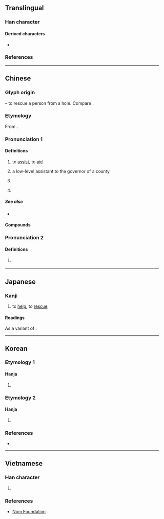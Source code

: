 {{also|氶}}
{{character info}}
==Translingual==

===Han character===
{{Han char|rn=1|rad=一|as=05|sn=6|four=17103|canj=NEM,XNEM|ids=⿱氶一}}

====Derived characters====
* {{l|mul|[[拯]], [[烝]], [[巹]], [[脀]]}}

===References===
{{Han ref|kx=0078.050|dkj=00040|dj=0157.010|hdz=10019.080|uh=4E1E}}

----

==Chinese==
{{zh-forms}}

===Glyph origin===
{{Han etym}}
{{Han compound|卩|廾|凵|ls=ic|t1=kneeling person|t2=both hands|t3=hole}} – to rescue a person from a hole. Compare {{zh-l|*承}}.

===Etymology===
From {{inh|zh|sit-pro|*s-tjaŋ||upper part; rise; raise}}.

===Pronunciation 1===
{{zh-pron
|m=chéng
|c=sing4
|h=pfs=sṳ̀n
|md=sìng
|mn=sêng
|mn-t=sêng5
|w=3zen
|mc=y
|oc=y
|ma=
|cat=v,n,pn
}}

====Definitions====
{{zh-hanzi}}

# {{zh-obsolete}} to [[assist]], to [[aid]]
# {{lb|zh|archaic}} a low-level assistant to the governor of a county {{attention|zh|MoE Variant Character Dictionary and Yedict seem to describe a slightly different occupation}}
# {{zh-obsolete}} {{zh-alt-form|承}}
# {{surname|zh}}

=====See also=====
* {{zh-l|輔佐|to assist}}

====Compounds====
{{zh-der|丞相}}

===Pronunciation 2===
{{zh-pron
|m=zhěng
|c=cing2
|cat=v
}}

====Definitions====
{{zh-hanzi}}

# {{zh-obsolete}} {{zh-original|拯|to rescue}}

----

==Japanese==

===Kanji===
{{ja-kanji|grade=n|rs=一05}}

# to [[help]], to [[rescue]]

====Readings====
{{ja-readings
|goon=じょう
|kanon=しょう
|kun=すく-う<すく-ふ, たす-ける
|nanori=すけ
}}

As a variant of {{l|ja|抍}}:
{{ja-readings
|goon=じょう
|kanon=じょう
}}

----

==Korean==

===Etymology 1===

====Hanja====
{{ko-hanja|돕다|도울|승}}

# {{lb|ko|archaic}} {{hanja form of|승|help}}

===Etymology 2===

====Hanja====
{{ko-hanja|구원하다|구원할|증}}

# {{lb|ko|obsolete}} {{alt form|ko|拯||{{hanja form of|증|help}}}}

===References===
* {{Hanja ref|nav=10256}}

----

==Vietnamese==

===Han character===
{{vi-readings|rs=一05|reading=[[thừa]], [[chẳng]]}}

# {{rfdef|vi|sort=一05}}

===References===
* [http://nomfoundation.org/common/nom_details.php?codepoint=4e1e Nom Foundation]

{{cln|vi|Han tu}}